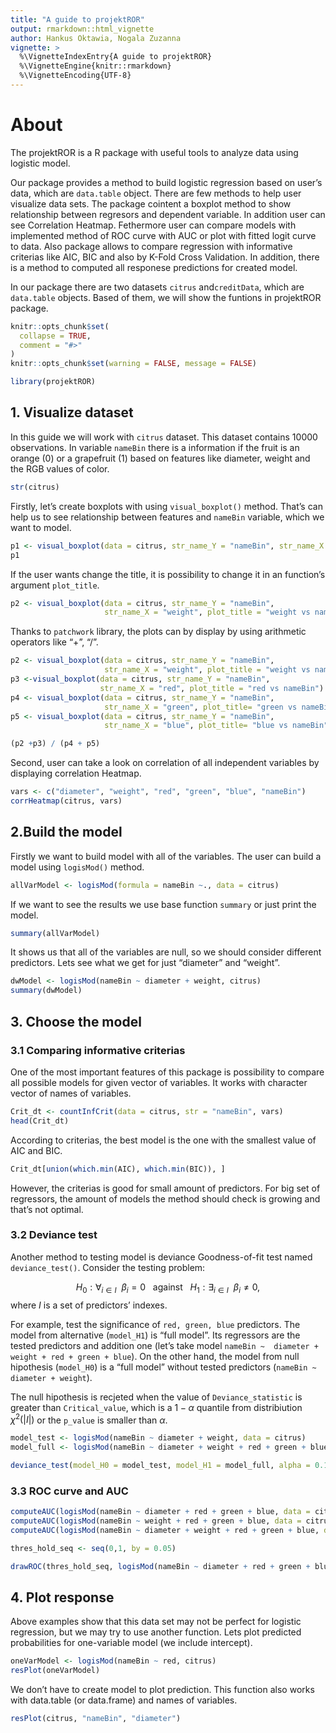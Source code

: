 ```yaml
---
title: "A guide to projektROR"
output: rmarkdown::html_vignette
author: Hankus Oktawia, Nogala Zuzanna
vignette: >
  %\VignetteIndexEntry{A guide to projektROR}
  %\VignetteEngine{knitr::rmarkdown}
  %\VignetteEncoding{UTF-8}
---
```


# About 

The projektROR is a R package with useful tools to analyze data using logistic model. 

Our package provides a method to build logistic regression based on user's data, which are `data.table` object. There are few methods to help user visualize data sets. The package cointent a boxplot method to show relationship between regresors and dependent variable. In addition user can see Correlation Heatmap. Fethermore user can compare models with implemented method of ROC curve with AUC or plot with fitted logit curve to data. Also package allows to compare regression with informative criterias like AIC, BIC and also by K-Fold Cross Validation. In addition, there is a method to computed all responese predictions for created model. 

In our package there are two datasets `citrus` and`creditData`, which are `data.table` objects. Based of them, we will show the funtions in projektROR package.

```r
knitr::opts_chunk$set(
  collapse = TRUE,
  comment = "#>"
)
knitr::opts_chunk$set(warning = FALSE, message = FALSE) 
```

```r
library(projektROR)
```

## 1. Visualize dataset

In this guide we will work with `citrus` dataset. This dataset contains 10000 observations. In variable `nameBin` there is a information if the fruit is an orange (0) or a grapefruit (1) based on features like diameter, weight and the RGB values of color. 

```r
str(citrus)
```

Firstly, let's create boxplots with using `visual_boxplot()` method. That's can help us to see relationship between features and `nameBin` variable, which we want to model.

```r
p1 <- visual_boxplot(data = citrus, str_name_Y = "nameBin", str_name_X = "diameter")
p1
```

If the user wants change the title, it is possibility to change it in an function's argument `plot_title`. 

```r
p2 <- visual_boxplot(data = citrus, str_name_Y = "nameBin", 
                     str_name_X = "weight", plot_title = "weight vs nameBin")
```

Thanks to `patchwork` library, the plots can by display by using arithmetic operators like "+", "/". 

```r
p2 <- visual_boxplot(data = citrus, str_name_Y = "nameBin", 
                     str_name_X = "weight", plot_title = "weight vs nameBin")
p3 <-visual_boxplot(data = citrus, str_name_Y = "nameBin", 
                    str_name_X = "red", plot_title = "red vs nameBin")
p4 <- visual_boxplot(data = citrus, str_name_Y = "nameBin", 
                     str_name_X = "green", plot_title= "green vs nameBin")
p5 <- visual_boxplot(data = citrus, str_name_Y = "nameBin", 
                     str_name_X = "blue", plot_title= "blue vs nameBin")

(p2 +p3) / (p4 + p5)
```

Second, user can take a look on correlation of all independent variables by displaying correlation Heatmap.

```r
vars <- c("diameter", "weight", "red", "green", "blue", "nameBin")
corrHeatmap(citrus, vars)
```

## 2.Build the model

Firstly we want to build model with all of the variables. The user can build a model using `logisMod()` method. 

```r
allVarModel <- logisMod(formula = nameBin ~., data = citrus)
```

If we want to see the results we use base function `summary` or just print the model.

```r
summary(allVarModel)
```

It shows us that all of the variables are null, so we should consider different predictors. Lets see what we get for just "diameter" and "weight".

```r
dwModel <- logisMod(nameBin ~ diameter + weight, citrus)
summary(dwModel)
```

## 3. Choose the model

### 3.1 Comparing informative criterias 

One of the most important features of this package is possibility to compare all possible models for given vector of variables. It works with character vector of names of variables.

```r
Crit_dt <- countInfCrit(data = citrus, str = "nameBin", vars)
head(Crit_dt)
```

According to criterias, the best model is the one with the smallest value of AIC and BIC.

```r
Crit_dt[union(which.min(AIC), which.min(BIC)), ]
```

However, the criterias is good for small amount of predictors. For big set of regressors, the amount of models the method should check is growing and that's not optimal.

### 3.2 Deviance test

Another method to testing model is deviance Goodness-of-fit test named `deviance_test()`. Consider the testing problem:

$$H_0: \forall_{i \in I} \ \ \beta_i = 0 \ \ \ \textrm{against} \ \ \ H_1: \exists_{i \in I} \ \ \beta_i \neq 0,$$
where $I$ is a set of predictors' indexes. 

For example, test the significance of `red, green, blue` predictors. The model from alternative (`model_H1`) is "full model". Its regressors are the tested predictors and addition one (let's take model `nameBin ~  diameter + weight + red + green + blue`). On the other hand, the model from null hipothesis  (`model_H0`) is a "full model" without tested predictors (`nameBin ~  diameter + weight`).

The null hipothesis is recjeted when the value of `Deviance_statistic` is greater than `Critical_value`, which is a $1 - \alpha$ quantile from distribiution $\chi^2(|I|)$ or the `p_value` is smaller than $\alpha$.

```r
model_test <- logisMod(nameBin ~ diameter + weight, data = citrus)
model_full <- logisMod(nameBin ~ diameter + weight + red + green + blue, data = citrus)

deviance_test(model_H0 = model_test, model_H1 = model_full, alpha = 0.1)
```

### 3.3 ROC curve and AUC

```r
computeAUC(logisMod(nameBin ~ diameter + red + green + blue, data = citrus), "nameBin")
computeAUC(logisMod(nameBin ~ weight + red + green + blue, data = citrus), "nameBin")
computeAUC(logisMod(nameBin ~ diameter + weight + red + green + blue, data = citrus), "nameBin")
```

```r
thres_hold_seq <- seq(0,1, by = 0.05)

drawROC(thres_hold_seq, logisMod(nameBin ~ diameter + red + green + blue, data = citrus), "nameBin")
```

## 4. Plot response

Above examples show that this data set may not be perfect for logistic regression, but we may try to use another function. Lets plot predicted probabilities for one-variable model (we include intercept).

```r
oneVarModel <- logisMod(nameBin ~ red, citrus) 
resPlot(oneVarModel)
```

We don't have to create model to plot prediction. This function also works with data.table (or data.frame) and names of variables.

```r
resPlot(citrus, "nameBin", "diameter")
```
